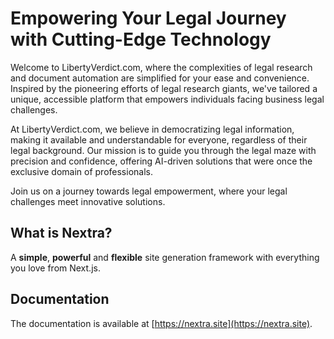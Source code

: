 # Empowering Your Legal Journey with Cutting-Edge Technology
 
Welcome to LibertyVerdict.com, where the complexities of legal research and document automation are simplified for your ease and convenience. Inspired by the pioneering efforts of legal research giants, we've tailored a unique, accessible platform that empowers individuals facing business legal challenges.

At LibertyVerdict.com, we believe in democratizing legal information, making it available and understandable for everyone, regardless of their legal background. Our mission is to guide you through the legal maze with precision and confidence, offering AI-driven solutions that were once the exclusive domain of professionals.

Join us on a journey towards legal empowerment, where your legal challenges meet innovative solutions.

## What is Nextra?

A **simple**, **powerful** and **flexible** site generation framework with everything you love from Next.js.

## Documentation

The documentation is available at [https://nextra.site](https://nextra.site).
